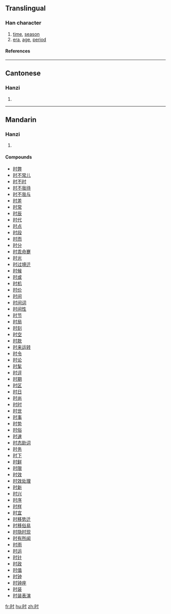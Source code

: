 {{see|時}}

==Translingual==
===Han character===
{{Han char|rn=72|rad=日|as=03|sn=7|four=|canj=日木戈 (ADI)}}
# [[time]], [[season]]
# [[era]], [[age]], [[period]]
====References====
{{Han ref|kx=0490.221|dkj=13772|dj=0851.220|hdz=21487.020|uh=65F6|ud=26102}}

----
==Cantonese==
===Hanzi===
{{yue-hanzi|jyut=|y=si4}}
# {{defn|Cantonese}}

----
==Mandarin==
===Hanzi===
{{cmn-hanzi|tra=時|pin=[[shí]] (shi2)|wg=shih<sup>2</sup>}}
# {{defn|Mandarin}}

====Compounds====
*[[时弊]]
*[[时不常儿]]
*[[时不时]]
*[[时不我待]]
*[[时不我与]]
*[[时差]]
*[[时常]]
*[[时辰]]
*[[时代]]
*[[时点]]
*[[时段]]
*[[时而]]
*[[时分]]
*[[时乖命蹇]]
*[[时光]]
*[[时过境迁]]
*[[时候]]
*[[时或]]
*[[时机]]
*[[时价]]
*[[时间]]
*[[时间词]]
*[[时间性]]
*[[时节]]
*[[时局]]
*[[时刻]]
*[[时空]]
*[[时款]]
*[[时来运转]]
*[[时令]]
*[[时论]]
*[[时髦]]
*[[时评]]
*[[时期]]
*[[时区]]
*[[时日]]
*[[时尚]]
*[[时时]]
*[[时世]]
*[[时事]]
*[[时势]]
*[[时俗]]
*[[时速]]
*[[时态助词]]
*[[时务]]
*[[时下]]
*[[时鲜]]
*[[时限]]
*[[时效]]
*[[时效处理]]
*[[时新]]
*[[时兴]]
*[[时序]]
*[[时样]]
*[[时宜]]
*[[时移势迁]]
*[[时移俗易]]
*[[时隐时现]]
*[[时有所闻]]
*[[时雨]]
*[[时运]]
*[[时针]]
*[[时政]]
*[[时值]]
*[[时钟]]
*[[时钟座]]
*[[时装]]
*[[时装表演]]

[[fr:时]]
[[hu:时]]
[[zh:时]]
